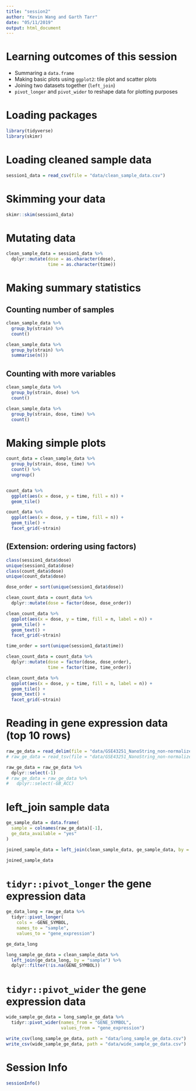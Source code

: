 ```yaml
---
title: "session2"
author: "Kevin Wang and Garth Tarr"
date: "05/11/2019"
output: html_document
---
```



# Learning outcomes of this session

+ Summaring a `data.frame`
+ Making basic plots using `ggplot2`: tile plot and scatter plots
+ Joining two datasets together (`left_join`)
+ `pivot_longer` and `pivot_wider` to reshape data for plotting purposes



# Loading packages

```r
library(tidyverse)
library(skimr)
```


# Loading cleaned sample data

```r
session1_data = read_csv(file = "data/clean_sample_data.csv")
```

# Skimming your data
```r
skimr::skim(session1_data)
```


# Mutating data
```r
clean_sample_data = session1_data %>% 
  dplyr::mutate(dose = as.character(dose),
                time = as.character(time))
```



# Making summary statistics 

## Counting number of samples
```r
clean_sample_data %>% 
  group_by(strain) %>% 
  count()

clean_sample_data %>% 
  group_by(strain) %>% 
  summarise(n())
```

## Counting with more variables
```r
clean_sample_data %>% 
  group_by(strain, dose) %>% 
  count()

clean_sample_data %>% 
  group_by(strain, dose, time) %>% 
  count()
```


# Making simple plots 
```r
count_data = clean_sample_data %>% 
  group_by(strain, dose, time) %>% 
  count() %>% 
  ungroup()


count_data %>% 
  ggplot(aes(x = dose, y = time, fill = n)) +
  geom_tile()

count_data %>% 
  ggplot(aes(x = dose, y = time, fill = n)) +
  geom_tile() +
  facet_grid(~strain)
```


## (Extension: ordering using factors)
```r
class(session1_data$dose)
unique(session1_data$dose)
class(count_data$dose)
unique(count_data$dose)

dose_order = sort(unique(session1_data$dose))

clean_count_data = count_data %>% 
  dplyr::mutate(dose = factor(dose, dose_order))

clean_count_data %>% 
  ggplot(aes(x = dose, y = time, fill = n, label = n)) +
  geom_tile() +
  geom_text() +
  facet_grid(~strain)
```



```r
time_order = sort(unique(session1_data$time))

clean_count_data = count_data %>% 
  dplyr::mutate(dose = factor(dose, dose_order),
                time = factor(time, time_order))

clean_count_data %>% 
  ggplot(aes(x = dose, y = time, fill = n, label = n)) +
  geom_tile() +
  geom_text() +
  facet_grid(~strain)
```


# Reading in gene expression data (top 10 rows)
```r
raw_ge_data = read_delim(file = "data/GSE43251_NanoString_non-normalized.txt", delim = "\t", n_max = 5)
# raw_ge_data = read_tsv(file = "data/GSE43251_NanoString_non-normalized.txt", n_max = 5)

raw_ge_data = raw_ge_data %>% 
  dplyr::select(-1)
# raw_ge_data = raw_ge_data %>% 
#   dplyr::select(-GB_ACC)
```




# left_join sample data
```r
ge_sample_data = data.frame(
  sample = colnames(raw_ge_data)[-1],
  ge_data_available = "yes"
)

joined_sample_data = left_join(clean_sample_data, ge_sample_data, by = "sample")

joined_sample_data
```


# `tidyr::pivot_longer` the gene expression data

```r
ge_data_long = raw_ge_data %>% 
  tidyr::pivot_longer(
    cols = -GENE_SYMBOL,
    names_to = "sample", 
    values_to = "gene_expression")

ge_data_long
```


```r
long_sample_ge_data = clean_sample_data %>% 
  left_join(ge_data_long, by = "sample") %>% 
  dplyr::filter(!is.na(GENE_SYMBOL))
```



# `tidyr::pivot_wider` the gene expression data

```r
wide_sample_ge_data = long_sample_ge_data %>% 
  tidyr::pivot_wider(names_from = "GENE_SYMBOL",
                     values_from = "gene_expression")
```


```r
write_csv(long_sample_ge_data, path = "data/long_sample_ge_data.csv")
write_csv(wide_sample_ge_data, path = "data/wide_sample_ge_data.csv")
```


# Session Info
```r
sessionInfo()
```


